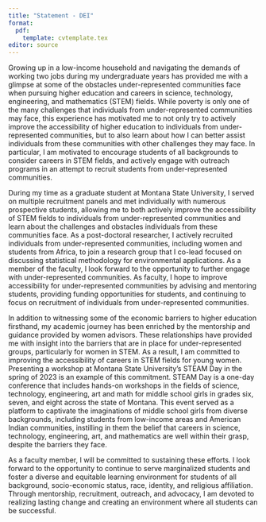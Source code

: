 ```yaml
---
title: "Statement - DEI"
format:
  pdf:
    template: cvtemplate.tex
editor: source
---
```


\begin{center}
\textbf{Statement on diversity, equity, and inclusion} 

Christian Stratton
\end{center}

Growing up in a low-income household and navigating the demands of working two jobs during my undergraduate years has provided me with a glimpse at some of the obstacles under-represented communities face when pursuing higher education and careers in science, technology, engineering, and mathematics (STEM) fields. While poverty is only one of the many challenges that individuals from under-represented communities may face, this experience has motivated me to not only try to actively improve the accessibility of higher education to individuals from under-represented communities, but to also learn about how I can better assist individuals from these communities with other challenges they may face. In particular, I am motivated to encourage students of all backgrounds to consider careers in STEM fields, and actively engage with outreach programs in an attempt to recruit students from under-represented communities. 

\vspace*{2mm}

During my time as a graduate student at Montana State University, I served on multiple recruitment panels and met individually with numerous prospective students, allowing me to both actively improve the accessibility of STEM fields to individuals from under-represented communities and learn about the challenges and obstacles individuals from these communities face. As a post-doctoral researcher, I actively recruited individuals from under-represented communities, including women and students from Africa, to join a research group that I co-lead focused on discussing statistical methodology for environmental applications. As a member of the faculty, I look forward to the opportunity to further engage with under-represented communities. As faculty, I hope to improve accessibility for under-represented communities by advising and mentoring students, providing funding opportunities for students, and continuing to focus on recruitment of individuals from under-represented communities.

\vspace*{2mm}

In addition to witnessing some of the economic barriers to higher education firsthand, my academic journey has been enriched by the mentorship and guidance provided by women advisors. These relationships have provided me with insight into the barriers that are in place for under-represented groups, particularly for women in STEM. As a result, I am committed to improving the accessibility of careers in STEM fields for young women. Presenting a workshop at Montana State University's STEAM Day in the spring of 2023 is an example of this commitment. STEAM Day is a one-day conference that includes hands-on workshops in the fields of science, technology, engineering, art and math for middle school girls in grades six, seven, and eight across the state of Montana. This event served as a platform to captivate the imaginations of middle school girls from diverse backgrounds, including students from low-income areas and American Indian communities, instilling in them the belief that careers in science, technology, engineering, art, and mathematics are well within their grasp, despite the barriers they face. 

\vspace*{2mm}

As a faculty member, I will be committed to sustaining these efforts. I look forward to the opportunity to continue to serve marginalized students and foster a diverse and equitable learning environment for students of all background, socio-economic status, race, identity, and religious affiliation. Through mentorship, recruitment, outreach, and advocacy, I am devoted to realizing lasting change and creating an environment where all students can be successful. 


